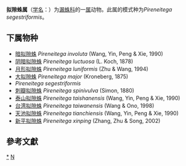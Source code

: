 {{Automatic taxobox
| taxon = Pireneitega
| authority = Kishida, 1955
| type species = <br>''Pireneitega segestriformis''
| type species authority = Dufour, 1820
}}
'''拟隙蛛属'''（[[学名|学名]]：{{lang|la|''Pireneitega ''}}）为[[漏蛛科|漏蛛科]]的一[[属|属]]动物。此属的模式种为''Pireneitega segestriformis''。

==下属物种==
* [[暗拟隙蛛|暗拟隙蛛]] ''Pireneitega involuta'' (Wang, Yin, Peng & Xie, 1990) 
* [[阴暗拟隙蛛|阴暗拟隙蛛]] ''Pireneitega luctuosa'' (L. Koch, 1878) 
* [[月形拟隙蛛|月形拟隙蛛]] ''Pireneitega luniformis'' (Zhu & Wang, 1994)
* [[大拟隙蛛|大拟隙蛛]] ''Pireneitega major'' (Kroneberg, 1875) 
* ''Pireneitega segestriformis''
* [[刺瓣拟隙蛛|刺瓣拟隙蛛]] ''Pireneitega spinivulva'' (Simon, 1880)
* [[泰山拟隙蛛|泰山拟隙蛛]] ''Pireneitega taishanensis'' (Wang, Yin, Peng & Xie, 1990)
* [[台湾拟隙蛛|台湾拟隙蛛]] ''Pireneitega taiwanensis'' (Wang & Ono, 1998)
* [[天池拟隙蛛|天池拟隙蛛]] ''Pireneitega tianchiensis'' (Wang, Yin, Peng & Xie, 1990) 
* [[新平拟隙蛛|新平拟隙蛛]] ''Pireneitega xinping'' (Zhang, Zhu & Song, 2002) 

==參考文獻==
{{reflist}}

{{taxonbar}}

[[Category:_拟隙蛛属|*]]
[[Category:_1955年描述的分类群|N]]